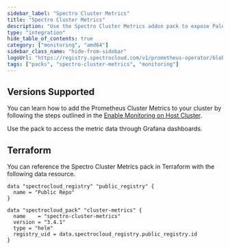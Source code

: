 ```yaml
---
sidebar_label: "Spectro Cluster Metrics"
title: "Spectro Cluster Metrics"
description: "Use the Spectro Cluster Metrics addon pack to expose Palette resource metrics"
type: "integration"
hide_table_of_contents: true
category: ["monitoring", "amd64"]
sidebar_class_name: "hide-from-sidebar"
logoUrl: "https://registry.spectrocloud.com/v1/prometheus-operator/blobs/sha256:64589616d7f667e5f1d7e3c9a39e32c676e03518a318924e123738693e104ce0?type=image.webp"
tags: ["packs", "spectro-cluster-metrics", "monitoring"]
---
```


<RedirectPackPage packName="spectro-cluster-metrics" />

## Versions Supported

<Tabs queryString="parent">

<TabItem label="3.4.x" value="3.4.x">

You can learn how to add the Prometheus Cluster Metrics to your cluster by following the steps outlined in the
[Enable Monitoring on Host Cluster](../clusters/cluster-management/monitoring/deploy-agent.md).

<!-- prettier-ignore-start -->
Use the <VersionedLink text="Spectro Cloud Grafana Dashboards" url="/integrations/packs/?pack=spectro-grafana-dashboards"/> pack to access the metric data through Grafana dashboards.
<!-- prettier-ignore-end -->

</TabItem>

</Tabs>

## Terraform

You can reference the Spectro Cluster Metrics pack in Terraform with the following data resource.

```hcl
data "spectrocloud_registry" "public_registry" {
  name = "Public Repo"
}

data "spectrocloud_pack" "cluster-metrics" {
  name    = "spectro-cluster-metrics"
  version = "3.4.1"
  type = "helm"
  registry_uid = data.spectrocloud_registry.public_registry.id
}
```
